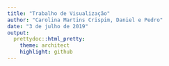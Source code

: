 ```yaml
---
title: "Trabalho de Visualização"
author: "Carolina Martins Crispim, Daniel e Pedro"
date: "3 de julho de 2019"
output:
  prettydoc::html_pretty:
    theme: architect
    highlight: github
---
```

